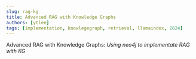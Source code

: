 ```yaml
---
slug: rag-kg 
title: Advanced RAG with Knowledge Graphs
authors: [ytlee]
tags: [implementation, knowlegegraph, retrieval, llamaindex, 2024]
---
```

Advanced RAG with Knowledge Graphs:
*Using neo4j to implementate RAG with KG*

<!-- truncate -->


<!-- truncate
# Advanced RAG with Knowledge Graphs 

### Reference
<!-- [YouTube Video](https://www.youtube.com/watch?v=LDh5MdR-CPQ) -->